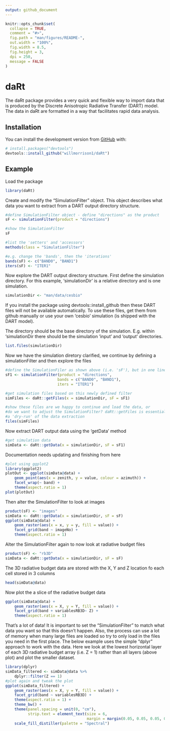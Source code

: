 ```yaml
---
output: github_document
---
```


<!-- README.md is generated from README.Rmd. Please edit and run README.Rmd file to regenerate README.md -->

```r
knitr::opts_chunk$set(
  collapse = TRUE,
  comment = "#>",
  fig.path = "man/figures/README-",
  out.width = "100%",
  fig.width = 8.5,
  fig.height = 3,
  dpi = 250,
  message = FALSE
)
```
# daRt

<!-- badges: start -->
<!-- badges: end -->
The daRt package provides a very quick and flexible way to import data that is produced by the Discrete Anisotropic Radiative Transfer (DART) model. The data in daRt are formatted in a way that facilitates rapid data analysis. 

## Installation

You can install the development version from [GitHub](https://github.com/) with:

``` r
# install.packages("devtools")
devtools::install_github("willmorrison1/daRt")
```
## Example
Load the package
```r
library(daRt)
```
Create and modify the “SimulationFilter” object. This object describes what data you want to extract from a DART output directory structure.
```r
#define SimulationFilter object - define "directions" as the product
sF <- simulationFilter(product = "directions")

#show the SimulationFilter
sF

#list the 'setters' and 'accessors'
methods(class = "SimulationFilter")

#e.g. change the 'bands', then the 'iterations'
bands(sF) <- c("BAND0", "BAND1")
iters(sF) <- "ITER1"
```
Now explore the DART output directory structure. First define the simulation directory. For this example, 'simulationDir' is a relative directory and is one simulation.
```r
simulationDir <- "man/data/cesbio"
```
If you install the package using devtools::install_github then these DART files will not be available automatically. To use these files, get them from github manually or use your own 'cesbio' simulation (is shipped with the DART model). 

The directory should be the base directory of the simulation. E.g. within 'simulationDir there should be the simulation 'input' and 'output' directories.
```r
list.files(simulationDir)
```
Now we have the simulation diretory clarified, we continue by defining a simulationFilter and then
explore the files
```r
#define the SimulationFiler as shown above (i.e. 'sF'), but in one line
sF1 <- simulationFilter(product = "directions", 
                       bands = c("BAND0", "BAND1"), 
                       iters = "ITER1")

#get simulation files based on this newly defined filter
simFiles <- daRt::getFiles(x = simulationDir, sF = sF1)

#show these files are we happy to continue and load the data, or
#do we want to adjust the SimulationFilter? daRt::getFiles is essentially
#a 'dry-run' of the data extraction
files(simFiles)
```
Now extract DART output data using the 'getData' method
```r
#get simulation data
simData <- daRt::getData(x = simulationDir, sF = sF1)
```
Documentation needs updating and finishing from here
```r
#plot using ggplot2
library(ggplot2)
plotOut <- ggplot(simData@data) +
    geom_point(aes(x = zenith, y = value, colour = azimuth)) +
    facet_wrap(~ band) +
    theme(aspect.ratio = 1)
plot(plotOut)
```
Then alter the SimulationFilter to look at images
```r
product(sF) <- "images"
simData <- daRt::getData(x = simulationDir, sF = sF)
ggplot(simData@data) + 
    geom_raster(aes(x = x, y = y, fill = value)) +
    facet_grid(band ~ imageNo) +
    theme(aspect.ratio = 1)
```
Alter the SimulationFilter again to now look at radiative budget files
```r
product(sF) <- "rb3D"
simData <- daRt::getData(x = simulationDir, sF = sF)
```
The 3D radiative budget data are stored with the X, Y and Z location fo each cell stored in 3 columns
```r
head(simData@data)
```

Now plot the a slice of the radiative budget data
```r
ggplot(simData@data) + 
    geom_raster(aes(x = X, y = Y, fill = value)) +
    facet_grid(band + variablesRB3D~ Z) +
    theme(aspect.ratio = 1)
```
That's a lot of data! It is important to set the "SimulationFilter" to match what data you want so that this doesn't happen. Also, the process can use a lot of memory when many large files are loaded so try to only load in the files you need in the first place.
The below example uses the simple "dplyr" approach to work with the data. Here we look at the lowest horizontal layer of each 3D radiative budget array (i.e. Z = 1) rather than all layers (above plot) and plot the smaller dataset.
```r
library(dplyr)
simData_filtered <- simData@data %>%
    dplyr::filter(Z == 1)
#plot again and tweak the plot
ggplot(simData_filtered) + 
    geom_raster(aes(x = X, y = Y, fill = value)) +
    facet_grid(band ~ variablesRB3D) +
    theme(aspect.ratio = 1) +
    theme_bw() +
    theme(panel.spacing = unit(0, "cm"), 
          strip.text = element_text(size = 6, 
                                    margin = margin(0.05, 0.05, 0.05, 0.05, unit = "cm"))) +
    scale_fill_distiller(palette = "Spectral")
```
